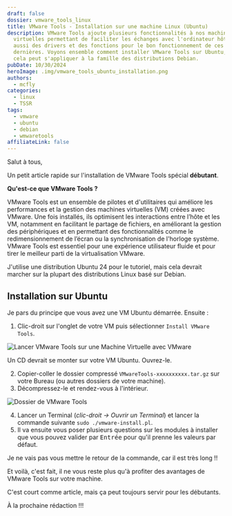 ```yaml
---
draft: false
dossier: vmware_tools_linux
title: VMware Tools - Installation sur une machine Linux (Ubuntu)
description: VMware Tools ajoute plusieurs fonctionnalités à nos machines
  virtuelles permettant de faciliter les échanges avec l'ordinateur hôte, mais
  aussi des drivers et des fonctions pour le bon fonctionnement de ces
  dernières. Voyons ensemble comment installer VMware Tools sur Ubuntu, mais
  cela peut s'appliquer à la famille des distributions Debian.
pubDate: 10/30/2024
heroImage: .img/vmware_tools_ubuntu_installation.png
authors:
  - mcfly
categories:
  - linux
  - TSSR
tags:
  - vmware
  - ubuntu
  - debian
  - wmwaretools
affiliateLink: false
---
```


Salut à tous,

Un petit article rapide sur l'installation de VMware Tools spécial **débutant**.

**Qu'est-ce que VMware Tools ?**

VMware Tools est un ensemble de pilotes et d'utilitaires qui améliore les performances et la gestion des machines virtuelles (VM) créées avec VMware. Une fois installés, ils optimisent les interactions entre l’hôte et les VM, notamment en facilitant le partage de fichiers, en améliorant la gestion des périphériques et en permettant des fonctionnalités comme le redimensionnement de l’écran ou la synchronisation de l'horloge système. VMware Tools est essentiel pour une expérience utilisateur fluide et pour tirer le meilleur parti de la virtualisation VMware.

J'utilise une distribution Ubuntu 24 pour le tutoriel, mais cela devrait marcher sur la plupart des distributions Linux basé sur Debian.

## Installation sur Ubuntu

Je pars du principe que vous avez une VM Ubuntu démarrée. Ensuite :

1. Clic-droit sur l'onglet de votre VM puis sélectionner `Install VMware Tools`.

![Lancer VMware Tools sur une Machine Virtuelle avec VMware](.img/vmware_tools_vm_ubuntu.png "Lancer VMware Tools sur une Machien Virtuelle avec VMware")

Un CD devrait se monter sur votre VM Ubuntu. Ouvrez-le.

2. Copier-coller le dossier compressé `VMwareTools-xxxxxxxxxx.tar.gz` sur votre Bureau (ou autres dossiers de votre machine).
3. Décompressez-le et rendez-vous à l'intérieur.

![Dossier de VMware Tools](.img/vmware_tools_folder.png "Dossier de VMware Tools")

4. Lancer un Terminal (*clic-droit -> Ouvrir un Terminal*) et lancer la commande suivante `sudo ./vmware-install.pl`.
5. Il va ensuite vous poser plusieurs questions sur les modules à installer que vous pouvez valider par <kbd>Entrée</kbd> pour qu'il prenne les valeurs par défaut.

<Alert type="info">Je ne vais pas vous mettre le retour de la commande, car il est très long !!</Alert>

Et voilà, c'est fait, il ne vous reste plus qu'à profiter des avantages de VMware Tools sur votre machine.

C'est court comme article, mais ça peut toujours servir pour les débutants.



À la prochaine rédaction !!!
